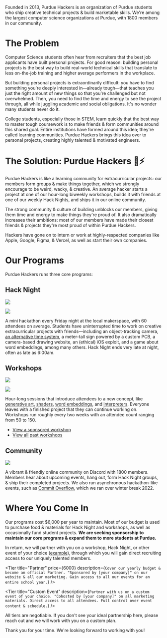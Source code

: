 
Founded in 2013, Purdue Hackers is an organization of Purdue students who ship creative technical projects & build marketable skills. We're among the largest computer science organizations at Purdue, with 1800 members in our community.

# The Problem

Computer Science students often hear from recruiters that the best job applicants have built personal projects. For good reason: building personal projects is the best way to build real-world technical skills that translate to less on-the-job training and higher average performers in the workplace.

But building personal projects is extraordinarily difficult: you have to find something you're deeply interested in—already tough—that teaches you just the right amount of new things so that you're challenged but not overwhelmed. Then, you need to find the time and energy to see the project through, all while juggling academic and social obligations. It's no wonder many students never do it.

College students, especially those in STEM, learn quickly that the best way to master tough coursework is to make friends & form communities around this shared goal. Entire institutions have formed around this idea; they're called learning communities. Purdue Hackers brings this idea over to personal projects, creating highly talented & motivated engineers.

# The Solution: Purdue Hackers 💛⚡

Purdue Hackers is like a learning community for extracurricular projects: our members form groups & make things together, which we strongly encourage to be weird, wacky, & creative. An average hacker starts a project at one of our hour-long biweekly workshops, builds it with friends at one of our weekly Hack Nights, and ships it in our online community.

The strong community & culture of building unblocks our members, giving them time and energy to make things they're proud of. It also dramatically increases their ambitions: most of our members have made their closest friends & projects they're most proud of within Purdue Hackers.

Hackers have gone on to intern or work at highly-respected companies like Apple, Google, Figma, & Vercel, as well as start their own companies.

# Our Programs

Purdue Hackers runs three core programs:

## Hack Night

<Grid>

![](/img/sponsor/hack-night-3.jpg)

![](/img/sponsor/hack-night-2.jpg)

</Grid>

A mini hackathon every Friday night at the local makerspace, with 60 attendees on average. Students have uninterrupted time to work on creative extracurricular projects with friends—including an object-tracking camera, [an alternative time system](https://lightning-time.vercel.app/), a meter-tall sign powered by a custom PCB, a camera-based drawing website, an (ethical) iOS exploit, and a game about word embeddings, among many others. Hack Night ends very late at night, often as late as 6:00am.

<Tip
  text="Sponsors have had a higher recruiting ROI at Hack Night than most
career fairs & hackathons due to the high concentration of talent & passion projects."
/>

<div className="page-break" />

## Workshops

<Grid>

![](/img/sponsor/workshop-1.jpg)

![](/img/sponsor/workshop-2.jpg)

</Grid>

Hour-long sessions that introduce attendees to a new concept, like [generative art](https://events.purduehackers.com/generative-art-workshop), [shaders](https://events.purduehackers.com/shaders-workshop), [word embeddings](https://events.purduehackers.com/word-embedding-workshop), and [interpreters](https://events.purduehackers.com/programming-languages-workshop). Everyone leaves with a finished project that they can continue working on. Workshops run roughly every two weeks with an attendee count ranging from 50 to 150.

- [View a sponsored workshop](https://events.purduehackers.com/rick-roll-web-api-workshop)
- [View all past workshops](https://events.purduehackers.com)

## Community

<Grid largeGap>

![](/img/sponsor/community-circles.png)

A vibrant & friendly online community on Discord with 1800 members. Members hear about upcoming events, hang out, form Hack Night groups, & ship their completed projects. We also run asynchronous hackathon-like events, such as [Commit Overflow](https://blog.purduehackers.com/posts/commit-overflow-2022), which we ran over winter break 2022.

</Grid>

# Where You Come In

Our programs cost $6,000 per year to maintain. Most of our budget is used to purchase food & materials for Hack Night and workshops, as well as occasionally fund student projects. **We are seeking sponsorship to maintain our core programs & expand them to more students at Purdue.**

In return, we will partner with you on a workshop, Hack Night, or other event of your choice ([example](https://events.purduehackers.com/-hammerwars-)), through which you will gain direct recruiting access to our uniquely talented members.

<Grid className="my-4" largeGap overflow>

<Tier
  title="Sponsor a Hack Night"
  price={1000}
  description="Send your recruiters & engineers to Hack Night & get in front of our highest-achieving members. Get a dedicated spot, collect resumés, speak at opening ceremony. The floor is yours all night."
  mostPopular
/>

<Tier
  title="Bundle Deal"
  price={2500}
  description="Sponsor any 3 events of your choice, such as a workshop, a Hack Night, or an asynchronous community event. Network with hundreds of high achievers and collect resumés & projects."
/>

<Tier
  title="Partner"
  price={6000}
  description={`Cover our yearly budget & become an official Partner. "Sponsored by [your company]" on our website & all our marketing. Gain access to all our events for an entire school year.`}
/>

<Tier
  title="Custom Event"
  description={`Partner with us on a custom event of your choice. "Cohosted by [your company]" on all marketing materials. Direct access to all attendees. Full control over event content & schedule.`}
/>

</Grid>

All tiers are negotiable. If you don't see your ideal partnership here, please reach out and we will work with you on a custom plan.

Thank you for your time. We're looking forward to working with you!
